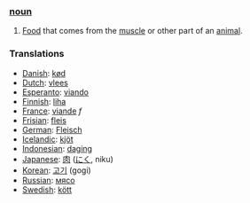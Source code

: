 === [[noun]] ===

# [[Food]] that comes from the [[muscle]] or other part of an [[animal]].

=== Translations ===

*[[Danish]]: [[kød]]
*[[Dutch]]: [[vlees]]
*[[Esperanto]]: [[viando]]
*[[Finnish]]: [[liha]]
*[[France]]: [[viande]] ''f''
*[[Frisian]]: [[fleis]]
*[[German]]: [[Fleisch]]
*[[Icelandic]]: [[kjöt]]
*[[Indonesian]]: [[daging]]
*[[Japanese]]: [[肉]] ([[にく]], niku)
*[[Korean]]: [[고기]] (gogi)
*[[Russian]]: [[мясо]]
*[[Swedish]]: [[kött]]